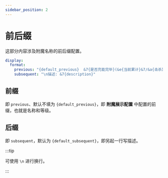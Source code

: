 ```yaml
---
sidebar_position: 2
---
```


# 前后缀

这部分内容涉及附魔名称的前后缀配置。

```yaml
display:
  format:
    previous: "{default_previous}  &7{是否充能完毕}(&e{当前累计}&7/&a{击杀累计}&7)"
    subsequent: "\n描述: &7{description}"
```

## 前缀

即 `previous`、默认不填为 `{default_previous}`，即 **附魔展示配置** 中配置的前缀，也就是名称和等级。

## 后缀

即 `subsequent`，默认为 `{default_subsequent}`，即另起一行写描述。

:::tip

可使用 `\n` 进行换行。

:::